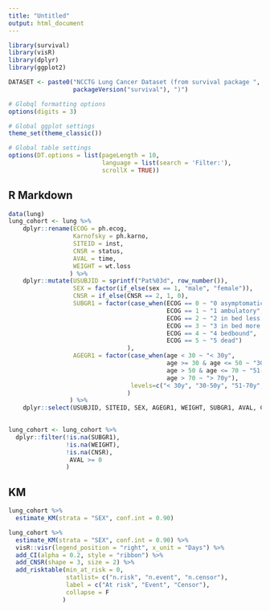 ```yaml
---
title: "Untitled"
output: html_document
---
```


```r
library(survival)
library(visR)
library(dplyr)
library(ggplot2)

DATASET <- paste0("NCCTG Lung Cancer Dataset (from survival package ", 
                  packageVersion("survival"), ")")

# Globql formatting options
options(digits = 3)

# Global ggplot settings
theme_set(theme_classic())

# Global table settings 
options(DT.options = list(pageLength = 10, 
                          language = list(search = 'Filter:'), 
                          scrollX = TRUE))
```

## R Markdown


```r
data(lung)
lung_cohort <- lung %>% 
    dplyr::rename(ECOG = ph.ecog,
                  Karnofsky = ph.karno,
                  SITEID = inst,
                  CNSR = status,
                  AVAL = time,
                  WEIGHT = wt.loss
                 ) %>% 
    dplyr::mutate(USUBJID = sprintf("Pat%03d", row_number()),
                  SEX = factor(if_else(sex == 1, "male", "female")),
                  CNSR = if_else(CNSR == 2, 1, 0),
                  SUBGR1 = factor(case_when(ECOG == 0 ~ "0 asymptomatic",
                                            ECOG == 1 ~ "1 ambulatory",
                                            ECOG == 2 ~ "2 in bed less than 50% of day",
                                            ECOG == 3 ~ "3 in bed more than 50% of day",
                                            ECOG == 4 ~ "4 bedbound",
                                            ECOG == 5 ~ "5 dead")
                                 ),
                  AGEGR1 = factor(case_when(age < 30 ~ "< 30y",
                                            age >= 30 & age <= 50 ~ "30-50y",
                                            age > 50 & age <= 70 ~ "51-70y",
                                            age > 70 ~ "> 70y"),
                                  levels=c("< 30y", "30-50y", "51-70y", "> 70y")
                                 )
                 ) %>%
    dplyr::select(USUBJID, SITEID, SEX, AGEGR1, WEIGHT, SUBGR1, AVAL, CNSR)
  
```
```r
lung_cohort <- lung_cohort %>%
  dplyr::filter(!is.na(SUBGR1),
                !is.na(WEIGHT),
                !is.na(CNSR),
                 AVAL >= 0
                )
```

## KM
```r
lung_cohort %>%
  estimate_KM(strata = "SEX", conf.int = 0.90)
```
```r
lung_cohort %>%
  estimate_KM(strata = "SEX", conf.int = 0.90) %>%
  visR::visr(legend_position = "right", x_unit = "Days") %>%
  add_CI(alpha = 0.2, style = "ribbon") %>%
  add_CNSR(shape = 3, size = 2) %>%
  add_risktable(min_at_risk = 0,
                statlist= c("n.risk", "n.event", "n.censor"),
                label = c("At risk", "Event", "Censor"),
                collapse = F
               )
```

